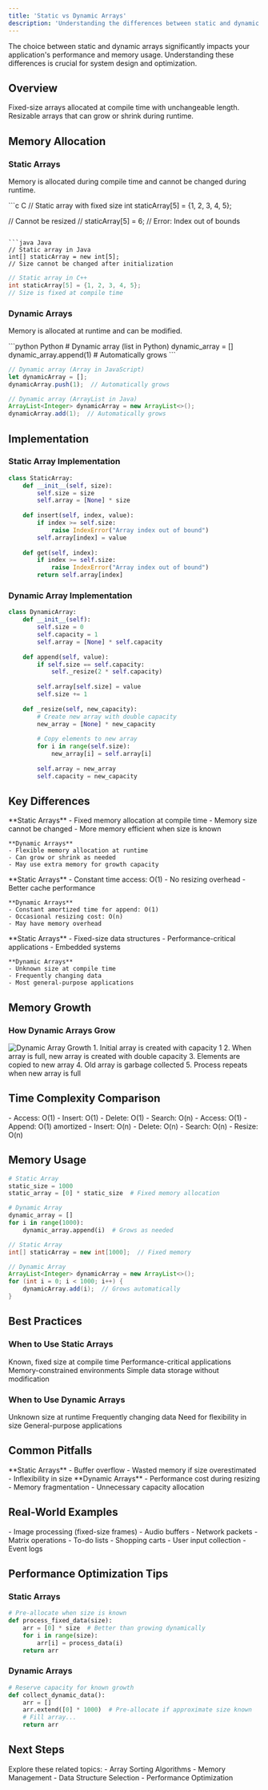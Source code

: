 ```yaml
---
title: 'Static vs Dynamic Arrays'
description: 'Understanding the differences between static and dynamic arrays and their use cases'
---
```


<Note>
  The choice between static and dynamic arrays significantly impacts your application's performance and memory usage. Understanding these differences is crucial for system design and optimization.
</Note>

## Overview

<CardGroup cols={2}>
  <Card title="Static Arrays" icon="lock">
    Fixed-size arrays allocated at compile time with unchangeable length.
  </Card>
  <Card title="Dynamic Arrays" icon="arrows-up-down-left-right">
    Resizable arrays that can grow or shrink during runtime.
  </Card>
</CardGroup>

## Memory Allocation

### Static Arrays
Memory is allocated during compile time and cannot be changed during runtime.

<CodeGroup>
```c C
// Static array with fixed size
int staticArray[5] = {1, 2, 3, 4, 5};

// Cannot be resized
// staticArray[5] = 6; // Error: Index out of bounds
```

```java Java
// Static array in Java
int[] staticArray = new int[5];
// Size cannot be changed after initialization
```

```cpp C++
// Static array in C++
int staticArray[5] = {1, 2, 3, 4, 5};
// Size is fixed at compile time
```
</CodeGroup>

### Dynamic Arrays
Memory is allocated at runtime and can be modified.

<CodeGroup>
```python Python
# Dynamic array (list in Python)
dynamic_array = []
dynamic_array.append(1)  # Automatically grows
```

```javascript JavaScript
// Dynamic array (Array in JavaScript)
let dynamicArray = [];
dynamicArray.push(1);  // Automatically grows
```

```java Java
// Dynamic array (ArrayList in Java)
ArrayList<Integer> dynamicArray = new ArrayList<>();
dynamicArray.add(1);  // Automatically grows
```
</CodeGroup>

## Implementation

### Static Array Implementation
```python
class StaticArray:
    def __init__(self, size):
        self.size = size
        self.array = [None] * size
        
    def insert(self, index, value):
        if index >= self.size:
            raise IndexError("Array index out of bound")
        self.array[index] = value
        
    def get(self, index):
        if index >= self.size:
            raise IndexError("Array index out of bound")
        return self.array[index]
```

### Dynamic Array Implementation
```python
class DynamicArray:
    def __init__(self):
        self.size = 0
        self.capacity = 1
        self.array = [None] * self.capacity
        
    def append(self, value):
        if self.size == self.capacity:
            self._resize(2 * self.capacity)
        
        self.array[self.size] = value
        self.size += 1
        
    def _resize(self, new_capacity):
        # Create new array with double capacity
        new_array = [None] * new_capacity
        
        # Copy elements to new array
        for i in range(self.size):
            new_array[i] = self.array[i]
            
        self.array = new_array
        self.capacity = new_capacity
```

## Key Differences

<AccordionGroup>
  <Accordion title="Memory Allocation">
    **Static Arrays**
    - Fixed memory allocation at compile time
    - Memory size cannot be changed
    - More memory efficient when size is known
    
    **Dynamic Arrays**
    - Flexible memory allocation at runtime
    - Can grow or shrink as needed
    - May use extra memory for growth capacity
  </Accordion>
  
  <Accordion title="Performance">
    **Static Arrays**
    - Constant time access: O(1)
    - No resizing overhead
    - Better cache performance
    
    **Dynamic Arrays**
    - Constant amortized time for append: O(1)
    - Occasional resizing cost: O(n)
    - May have memory overhead
  </Accordion>
  
  <Accordion title="Use Cases">
    **Static Arrays**
    - Fixed-size data structures
    - Performance-critical applications
    - Embedded systems
    
    **Dynamic Arrays**
    - Unknown size at compile time
    - Frequently changing data
    - Most general-purpose applications
  </Accordion>
</AccordionGroup>

## Memory Growth

### How Dynamic Arrays Grow

<Frame>
  <img src="/api/placeholder/600/300" alt="Dynamic Array Growth"/>
</Frame>

<Steps>
  1. Initial array is created with capacity 1
  2. When array is full, new array is created with double capacity
  3. Elements are copied to new array
  4. Old array is garbage collected
  5. Process repeats when new array is full
</Steps>

## Time Complexity Comparison

<CardGroup cols={2}>
  <Card title="Static Array Operations" icon="stopwatch">
    - Access: O(1)
    - Insert: O(1)
    - Delete: O(1)
    - Search: O(n)
  </Card>
  
  <Card title="Dynamic Array Operations" icon="stopwatch">
    - Access: O(1)
    - Append: O(1) amortized
    - Insert: O(n)
    - Delete: O(n)
    - Search: O(n)
    - Resize: O(n)
  </Card>
</CardGroup>

## Memory Usage

<CodeGroup>

```python Python
# Static Array
static_size = 1000
static_array = [0] * static_size  # Fixed memory allocation

# Dynamic Array
dynamic_array = []
for i in range(1000):
    dynamic_array.append(i)  # Grows as needed
```

```java Java
// Static Array
int[] staticArray = new int[1000];  // Fixed memory

// Dynamic Array
ArrayList<Integer> dynamicArray = new ArrayList<>();
for (int i = 0; i < 1000; i++) {
    dynamicArray.add(i);  // Grows automatically
}
```

</CodeGroup>

## Best Practices

### When to Use Static Arrays

<Check>Known, fixed size at compile time</Check>
<Check>Performance-critical applications</Check>
<Check>Memory-constrained environments</Check>
<Check>Simple data storage without modification</Check>

### When to Use Dynamic Arrays

<Check>Unknown size at runtime</Check>
<Check>Frequently changing data</Check>
<Check>Need for flexibility in size</Check>
<Check>General-purpose applications</Check>

## Common Pitfalls

<Warning>
  **Static Arrays**
  - Buffer overflow
  - Wasted memory if size overestimated
  - Inflexibility in size
</Warning>

<Warning>
  **Dynamic Arrays**
  - Performance cost during resizing
  - Memory fragmentation
  - Unnecessary capacity allocation
</Warning>

## Real-World Examples

<CardGroup cols={2}>
  <Card title="Static Array Use Cases" icon="building">
    - Image processing (fixed-size frames)
    - Audio buffers
    - Network packets
    - Matrix operations
  </Card>
  
  <Card title="Dynamic Array Use Cases" icon="building">
    - To-do lists
    - Shopping carts
    - User input collection
    - Event logs
  </Card>
</CardGroup>

## Performance Optimization Tips

### Static Arrays
```python
# Pre-allocate when size is known
def process_fixed_data(size):
    arr = [0] * size  # Better than growing dynamically
    for i in range(size):
        arr[i] = process_data(i)
    return arr
```

### Dynamic Arrays
```python
# Reserve capacity for known growth
def collect_dynamic_data():
    arr = []
    arr.extend([0] * 1000)  # Pre-allocate if approximate size known
    # Fill array...
    return arr
```

## Next Steps

<Card title="Continue Learning" icon="book">
  Explore these related topics:
  - Array Sorting Algorithms
  - Memory Management
  - Data Structure Selection
  - Performance Optimization
</Card>